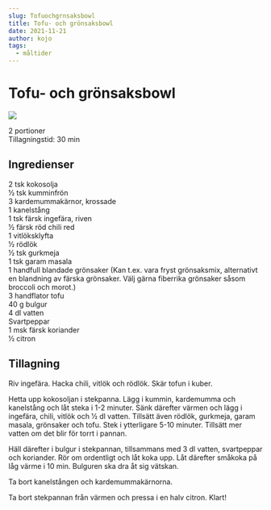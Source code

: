 ```yaml
---
slug: Tofuochgrnsaksbowl
title: Tofu- och grönsaksbowl
date: 2021-11-21
author: kojo
tags:
  - måltider
---
```


# Tofu- och grönsaksbowl

![](../images/3702b00c-5f9c-4870-9abf-0a47e3b0500a.png)



2 portioner<br/>
Tillagningstid: 30 min

 ## Ingredienser

2 tsk kokosolja<br/>
1⁄2 tsk kumminfrön<br/>
3 kardemummakärnor, krossade<br/>
1 kanelstång<br/>
1 tsk färsk ingefära, riven<br/>
1⁄2 färsk röd chili red<br/>
1 vitlöksklyfta<br/>
1⁄2 rödlök<br/>
1⁄2 tsk gurkmeja<br/>
1 tsk garam masala<br/>
1 handfull blandade grönsaker (Kan t.ex. vara fryst grönsaksmix, alternativt en blandning av färska grönsaker. Välj gärna fiberrika grönsaker såsom broccoli och morot.)<br/>
3 handflator tofu<br/>
40 g bulgur<br/>
4 dl vatten<br/>
Svartpeppar<br/>
1 msk färsk koriander<br/>
1⁄2 citron

 ## Tillagning

Riv ingefära. Hacka chili, vitlök och rödlök. Skär tofun i kuber. 

Hetta upp kokosoljan i stekpanna. Lägg i kummin, kardemumma och kanelstång och låt steka i 1-2 minuter. Sänk därefter värmen och lägg i ingefära, chili, vitlök och 1⁄2 dl vatten. Tillsätt även rödlök, gurkmeja, garam masala, grönsaker och tofu. Stek i ytterligare 5-10 minuter. Tillsätt mer vatten om det blir för torrt i pannan. 

Häll därefter i bulgur i stekpannan, tillsammans med 3 dl vatten, svartpeppar och koriander. Rör om ordentligt och låt koka upp. Låt därefter småkoka på låg värme i 10 min. Bulguren ska dra åt sig vätskan. 

Ta bort kanelstången och kardemummakärnorna.

Ta bort stekpannan från värmen och pressa i en halv citron. Klart!
